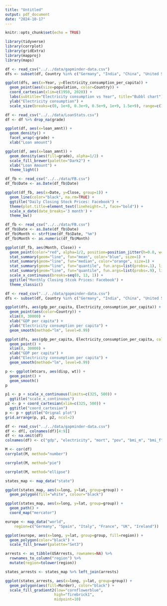 ```yaml
---
title: "Untitled"
output: pdf_document
date: "2024-10-17"
---
```


```r
knitr::opts_chunk$set(echo = TRUE)
```

```r
library(tidyverse)
library(corrplot)
library(gridExtra)
library(mapproj)
library(maps)
```

```r
df <- read_csv("../../data/gapminder-data.csv")
dfs <- subset(df, Country %in% c("Germany", "India", "China", "United States", "Japan"))

ggplot(dfs, aes(x=Year, y=Electricity_consumption_per_capita)) +
  geom_point(aes(size=population, color=Country)) +
  coord_cartesian(xlim=c(1950, 2020)) +
  labs(subtitle="Electricity consumption vs Year", title="Bubbl chart") +
  ylab("Electricity consumption") +
  scale_size(breaks=c(0, 1e+8, 0.3e+9, 0.5e+9, 1e+9, 1.5e+9), range=c(1, 5))
```
```r
df <- read_csv("../../data/LoanStats.csv")
df <- df %>% drop_na(grade)

ggplot(df, aes(x=loan_amnt)) +
  geom_density() +
  facet_wrap(~grade) +
  xlab("Loan amount")
```

```r
ggplot(df, aes(x=loan_amnt)) +
  geom_density(aes(fill=grade), alpha=1/2) +
  scale_fill_brewer(palette="Dark2") +
  xlab("Loan Amount") +
  theme_light()
```

```r
df_fb <- read_csv("../../data/FB.csv")
df_fb$Date <- as.Date(df_fb$Date)
```

```r
ggplot(df_fb, aes(x=Date, y=Close, group=1)) +
  geom_line(color="black", na.rm=TRUE) +
  ggtitle("Daily Closing Stock Prices: Facebook") +
  theme(plot.title=element_text(lineheight=.7, face="bold")) +
  scale_x_date(date_breaks='3 month') +
  theme_bw()
```

```r
df_fb <- read_csv("../../data/FB.csv")
df_fb$Date <- as.Date(df_fb$Date)
df_fb$Month <- strftime(df_fb$Date, "%m")
df_fb$Month <- as.numeric(df_fb$Month)
```

```r
ggplot(df_fb, aes(Month, Close)) +
  geom_point(color="red", alpha=1/2, position=position_jitter(h=0.0, w=0.0)) +
  stat_summary(geom="line", fun="mean", color="blue", size=1) +
  stat_summary(geom="line", fun="median", color="orange", size=1) +
  stat_summary(geom="line", fun="quantile", fun.args=list(probs=.1), linetype=2, color="green", size=1) +
  stat_summary(geom="line", fun="quantile", fun.args=list(probs=.9), linetype=2, color="green", size=1) +
  scale_x_continuous(breaks=seq(0, 13, 1)) +
  ggtitle("Monthly Closing Stcok Prices: Facebook") +
  theme_classic()
```

```r
df <- read_csv("../../data/gapminder-data.csv")
dfs <- subset(df, Country %in% c("Germany", "India", "China", "United States", "Japan"))

ggplot(dfs, aes(gdp_per_capita, Electricity_consumption_per_capita)) +
  geom_point(aes(color=Country)) +
  xlim(0, 30000) +
  xlab("GDP per capita") +
  ylab("Electricity consumption per capita") +
  geom_smooth(method="lm", level=0.99)
```

```r
ggplot(dfs, aes(gdp_per_capita, Electricity_consumption_per_capita, color=Country)) +
  geom_point() +
  xlim(0, 30000) +
  xlab("GDP per capita") +
  ylab("Electricity consumption per capita") +
  geom_smooth(method="lm", level=0.99)
```

```r
p <- ggplot(mtcars, aes(disp, wt)) +
  geom_point() +
  geom_smooth()
p
```

```r
p1 <- p + scale_x_continuous(limits=c(325, 500)) +
  ggtitle("scale_x_continuous")
p2 <- p + coord_cartesian(xlim=c(325, 500)) +
  ggtitle("coord_cartesian")
p <- p + ggtitle("Orignal plot")
grid.arrange(p, p1, p2, ncol=2)
```

```r
df <- read_csv("../../data/gapminder-data.csv")
df <- df[, colnames(df)[4:9]]
df <- na.omit(df)
colnames(df) <- c("gdp", "electricity", "mort", "pov", "bmi_m", "bmi_f")
```

```r
M <- cor(df)
corrplot(M, method="number")
```

```r
corrplot(M, method="pie")
```

```r
corrplot(M, method="ellipse")
```

```r
states_map <- map_data("state")

ggplot(states_map, aes(x=long, y=lat, group=group)) +
  geom_polygon(fill="white", colour="black")
```

```r
ggplot(states_map, aes(x=long, y=lat, group=group)) +
  geom_path() +
  coord_map("mercator")
```

```r
europe <- map_data("world",
    region=c("Germany", "Spain", "Italy", "France", "UK", "Ireland"))

ggplot(europe, aes(x=long, y=lat, group=group, fill=region)) +
  geom_polygon(color="black") +
  scale_fill_brewer(palette="Set3")
```

```r
arrests <- as_tibble(USArrests, rownames=NA) %>%
  rownames_to_column("region") %>%
  mutate(region=tolower(region))
```

```r
states_arrests <- states_map %>% left_join(arrests)
```

```r
ggplot(states_arrests, aes(x=long, y=lat, group=group)) +
  geom_polygon(aes(fill=Murder), color="black") +
  scale_fill_gradient2(low="cornflowerblue",
                      high="firebrick1",
                      midpoint=10)
```

